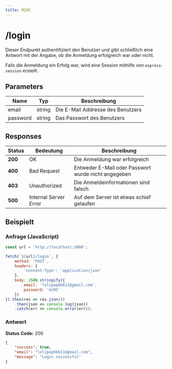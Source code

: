 ```yaml
---
title: M295
---
```

# /login

Dieser Endpunkt authentifiziert den Benutzer und gibt schließlich eine Antwort mit der Angabe, ob
die Anmeldung erfolgreich war oder nicht.

Falls die Anmeldung ein Erfolg war, wird eine Session mithilfe von `express-session` erstellt.

## Parameters

| **Name** 	| **Typ** 	| **Beschreibung**           	|
|----------	|----------	|---------------------------	|
| email    	| string   	| Die E-Mail Addresse des Benutzers   	|
| password 	| string   	| Das Passwort des Benutzers        	|

## Responses

| Status | Bedeutung | Beschreibung |
| ------ | ------- | ----------- |
| **200** | OK | Die Anmeldung war erfolgreich |
| **400** | Bad Request | Entweder E-Mail oder Passwort wurde nicht angegeben |
| **403** | Unauthorized | Die Anmeldeinformationen sind falsch |
| **500** | Internal Server Error | Auf dem Server ist etwas schief gelaufen |

## Beispielt

### Anfrage (JavaScript)

```javascript copy
const url = 'http://localhost:3000';

fetch(`${url}/login`, {
    method: 'POST',
    headers: {
        'Content-Type': 'application/json'
    },
    body: JSON.stringify({
        email: 'lolipop66611@gmail.com',
        password: 'm295'
    })
}).then(res => res.json())
    .then(json => console.log(json))
    .catch(err => console.error(err));
```

### Antwort

**Status Code:** 200
```json copy
{
    "success": true,
    "email": "lolipop66611@gmail.com",
    "message": "Login successful"
}
```